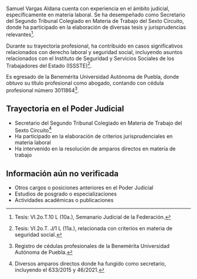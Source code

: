 Samuel Vargas Aldana cuenta con experiencia en el ámbito judicial, específicamente en materia laboral. Se ha desempeñado como Secretario del Segundo Tribunal Colegiado en Materia de Trabajo del Sexto Circuito, donde ha participado en la elaboración de diversas tesis y jurisprudencias relevantes[^1].

Durante su trayectoria profesional, ha contribuido en casos significativos relacionados con derecho laboral y seguridad social, incluyendo asuntos relacionados con el Instituto de Seguridad y Servicios Sociales de los Trabajadores del Estado (ISSSTE)[^2].

Es egresado de la Benemérita Universidad Autónoma de Puebla, donde obtuvo su título profesional como abogado, contando con cédula profesional número 3011864[^3].

## Trayectoria en el Poder Judicial

- Secretario del Segundo Tribunal Colegiado en Materia de Trabajo del Sexto Circuito[^4]
- Ha participado en la elaboración de criterios jurisprudenciales en materia laboral
- Ha intervenido en la resolución de amparos directos en materia de trabajo

## Información aún no verificada

- Otros cargos o posiciones anteriores en el Poder Judicial
- Estudios de posgrado o especializaciones
- Actividades académicas o publicaciones

[^1]: Tesis: VI.2o.T.10 L (10a.), Semanario Judicial de la Federación.

[^2]: Tesis: VI.2o.T. J/1 L (11a.), relacionada con criterios en materia de seguridad social.

[^3]: Registro de cédulas profesionales de la Benemérita Universidad Autónoma de Puebla.

[^4]: Diversos amparos directos donde ha fungido como secretario, incluyendo el 633/2015 y 46/2021.
